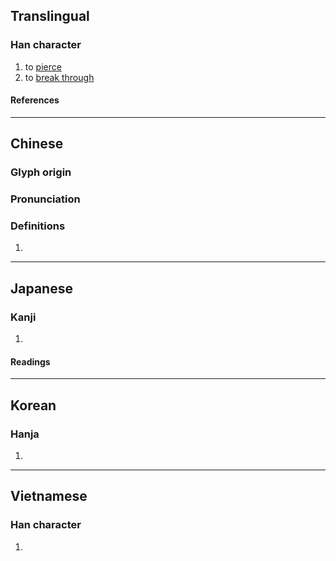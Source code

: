 {{character info/new}}
==Translingual==

===Han character===
{{Han char|rn=64|rad=手|as=13|sn=16|four=56027|canj=QWLI,XQWLI|ids=⿰扌蜀}}

# to [[pierce]]
# to [[break through]]

====References====
{{Han ref|kx=0458.080|dkj=12799|dj=0806.240|hdz=31970.030|uh=64C9}}

----

==Chinese==
{{zh-forms}}

===Glyph origin===
{{Han etym}}

===Pronunciation===
{{zh-pron
|m=chuò
|c=cok3
|mc=y
|oc=y
|cat=
}}

===Definitions===
{{zh-hanzi}}

# {{rfdef|zh}}

----

==Japanese==

===Kanji===
{{ja-kanji|grade=|rs=手13}}

# {{rfdef|ja|sort=手13}}

====Readings====
{{ja-readings
|on=さく, たく, しょく, ぞく
|kun=さす
}}

----

==Korean==

===Hanja===
{{ko-hanja|착}}

# {{rfdef|ko|sort=手13}}

----

==Vietnamese==

===Han character===
{{vi-readings|rs=手13|reading=thọc}}

# {{rfdef|vi|sort=手13}}
